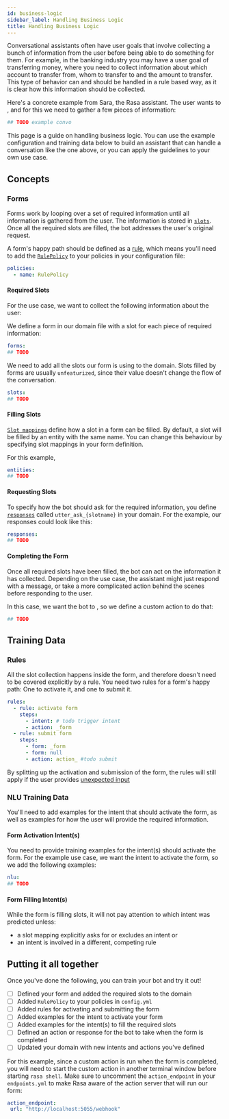 ```yaml
---
id: business-logic
sidebar_label: Handling Business Logic
title: Handling Business Logic
---
```


Conversational assistants often have user goals that involve collecting a bunch of information
from the user before being able to do something for them. For
example, in the banking industry you may have a user goal of transferring money, where you
need to collect information about which account to transfer from, whom to transfer to and the
amount to transfer. This type of behavior can and should be handled in a rule based way, as it
is clear how this information should be collected.

Here's a concrete example from Sara, the Rasa assistant. The user wants to <!--TODO-->,
and for this we need to gather a few pieces of information:

```yaml
## TODO example convo
```

This page is a guide on handling business logic. You can use the example
configuration and training data below to build an assistant that can handle a conversation
like the one above, or you can apply the guidelines to your own use case. 

## Concepts

### Forms

Forms work by looping over a set of required information until all information is gathered from the user.
The information is stored in [`slots`](domain.mdx#slots). Once all the required slots are filled,
the bot addresses the user's original request.

A form's happy path should be defined as a [rule](#rules), which means you'll need to add the [`RulePolicy`](policies.mdx#rulepolicy)
to your policies in your configuration file:

```yaml
policies:
  - name: RulePolicy
```

#### Required Slots

For the <!--todo--> use case, we want to collect the following information about the user:

<!--TODO-->

We define a form in our domain file with a slot for each piece
of required information:

```yaml
forms:
## TODO
```

We need to add all the slots our form is using to the domain. Slots filled by
forms are usually `unfeaturized`, since their value doesn't change
the flow of the conversation.

```yaml
slots:
## TODO
```

#### Filling Slots

[`Slot mappings`](forms.mdx#slot-mappings) define how a slot in a form can be filled.
By default, a slot will be filled by an entity with the same name.
You can change this behaviour by specifying slot mappings in your form definition.

For this example, 
<!--TODO-->

```yaml
entities:
## TODO
```

#### Requesting Slots

To specify how the bot should ask for the required information,
you define [`responses`](domain.mdx#responses) called `utter_ask_{slotname}` in your domain. 
For the <!--TODO--> example, our responses could look like this:

```yaml
responses:
## TODO
```

#### Completing the Form

Once all required slots have been filled, the bot can act on the
information it has collected. Depending on the use case, the assistant
might just respond with a message, or take a more complicated action behind
the scenes before responding to the user.

In this case, we want the bot to <!--TODO-->, so we define a custom action to do that:

```python
## TODO 
```



## Training Data

### Rules

All the slot collection happens inside the form, and
therefore doesn't need to be covered explicitly by a rule. 
You need two rules for a form's happy path: 
One to activate it, and one to submit it. 


```yaml
rules:
  - rule: activate form
    steps:
      - intent: # todo trigger intent
      - action: _form
  - rule: submit form
    steps:
      - form: _form
      - form: null
      - action: action_ #todo submit
```

By splitting up the activation and submission of the form, 
the rules will still apply if the user provides 
[unexpected input](chitchat-faqs.mdx)


### NLU Training Data

You'll need to add examples for the intent that should activate the form, as well as 
examples for how the user will provide the required information.

#### Form Activation Intent(s)

You need to provide training examples for the
intent(s) should activate the form.
For the example use case, we want the intent <!--todo--> to activate the form, 
so we add the following examples:

```yaml
nlu:
## TODO
```

#### Form Filling Intent(s)

While the form is filling slots, it will not pay attention to which intent was predicted 
unless:
 - a slot mapping explicitly asks for or excludes an intent or
 - an intent is involved in a different, competing rule

<!-- TODO instructions depending on whether all slots are filled from entities or not-->

## Putting it all together

Once you've done the following, you can train your bot and try it out!

- [ ] Defined your form and added the required slots to the domain
- [ ] Added `RulePolicy` to your policies in `config.yml`
- [ ] Added rules for activating and submitting the form
- [ ] Added examples for the intent to activate your form
- [ ] Added examples for the intent(s) to fill the required slots
- [ ] Defined an action or response for the bot to take when the form is completed
- [ ] Updated your domain with new intents and actions you've defined

For this example, since a custom action is run when the form is completed, you will need to start
the custom action in another terminal window before starting `rasa shell`. Make
sure to uncomment the `action_endpoint` in your `endpoints.yml` to make Rasa
aware of the action server that will run our form:

```yaml
action_endpoint:
 url: "http://localhost:5055/webhook"
```
